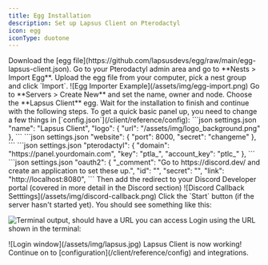```yaml
---
title: Egg Installation
description: Set up Lapsus Client on Pterodactyl
icon: egg
iconType: duotone
---
```


<Steps titleSize="h3">
<Step title="Download the egg">
Download the <Tooltip tip="Right click me and choose Save Link As...">[egg file](https://github.com/lapsusdevs/egg/raw/main/egg-lapsus-client.json)</Tooltip>.
</Step>
<Step title="Import the egg">
    Go to your Pterodactyl admin area and go to **Nests > Import Egg**. Upload the egg file from your computer, pick a nest group and click `Import`.
    ![Egg Importer Example](/assets/img/egg-import.png)
</Step>
<Step title="Create a server">
Go to **Servers > Create New** and set the name, owner and node. Choose the **Lapsus Client** egg. Wait for the installation to finish and continue with the following steps.
</Step>
<Step title="Edit essential settings">
  To get a quick basic panel up, you need to change a few things in [`config.json`](/client/reference/config):
  
  <Steps>
    <Step title="Set the name and logo" icon="id-card" iconType="solid">
        ```json settings.json
        "name": "Lapsus Client",
          "logo": {
            "url": "/assets/img/logo_background.png"
          },
        ```
    </Step>
    <Step title="Change the port and admin secret" icon="plug" iconType="solid">
        ```json settings.json
        "website": {
          "port": 8000,
          "secret": "changeme"
        },
        ```
    </Step>
    <Step title="Add Pterodactyl details" icon="gamepad" iconType="sharp-solid">
       ```json settings.json
       "pterodactyl": {
          "domain": "https://panel.yourdomain.com",
          "key": "ptla_",
          "account_key": "ptlc_"
        },
       ```
    </Step>
    <Step title="Add Discord OAuth settings" icon="discord" iconType="brands">
       ```json settings.json
       "oauth2": {
          "_comment": "Go to https://discord.dev/ and create an application to set these up.",
          "id": "",
          "secret": "",
          "link": "http://localhost:8080",
       ```
       Then add the redirect to your Discord Developer portal (covered in more detail in the Discord section)
       <Frame caption="On the Discord Developer Portal, your redirect must end with /callback.">
       ![Discord Callback Setttings](/assets/img/discord-callback.png)
       </Frame>
    </Step>
  </Steps>
</Step>
<Step title="Start the client">
Click the `Start` button (if the server hasn't started yet). You should see something like this:

![Terminal output, should have a URL you can access](/assets/img/terminal.png)
  Login using the URL shown in the terminal:
  <Frame>
  ![Login window](/assets/img/lapsus.jpg)
  </Frame>
</Step>
</Steps>
<Check>Lapsus Client is now working! Continue on to [configuration](/client/reference/config) and integrations.</Check>

